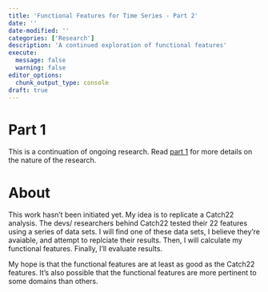 ```yaml
---
title: 'Functional Features for Time Series - Part 2'
date: ''
date-modified: ''
categories: ['Research']
description: 'A continued exploration of functional features'
execute: 
  message: false
  warning: false
editor_options: 
  chunk_output_type: console
draft: true
---
```


# Part 1

This is a continuation of ongoing research.
Read [part 1]() for more details on the nature of the research.

# About

This work hasn't been initiated yet.
My idea is to replicate a Catch22 analysis.
The devs/ researchers behind Catch22 tested their 22 features using a series of data sets.
I will find one of these data sets, I believe they're avaiable, and attempt to replciate their results.
Then, I will calculate my functional features.
Finally, I'll evaluate results.

My hope is that the functional features are at least as good as the Catch22 features.
It's also possible that the functional features are more pertinent to some domains than others.
